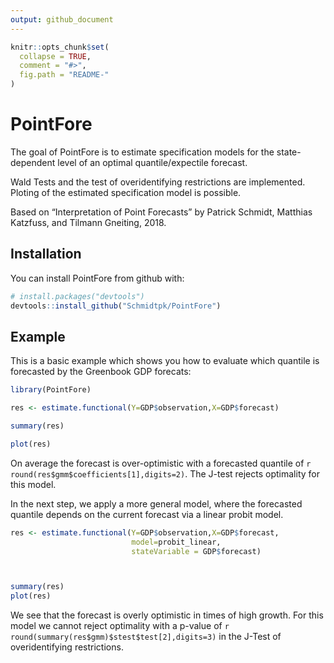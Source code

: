 ```yaml
---
output: github_document
---
```


<!-- README.md is generated from README.Rmd. Please edit that file -->

```r
knitr::opts_chunk$set(
  collapse = TRUE,
  comment = "#>",
  fig.path = "README-"
)
```

# PointFore

The goal of PointFore is to estimate specification models for the state-dependent level of an optimal quantile/expectile forecast.

Wald Tests and the test of overidentifying restrictions are implemented. Ploting of the estimated specification model is possible.

Based on "Interpretation of Point Forecasts" by Patrick Schmidt, Matthias Katzfuss, and Tilmann Gneiting, 2018.

## Installation

You can install PointFore from github with:

```r
# install.packages("devtools")
devtools::install_github("Schmidtpk/PointFore")
```

## Example

This is a basic example which shows you how to evaluate which quantile is forecasted by the Greenbook GDP forecats:

```r
library(PointFore)

res <- estimate.functional(Y=GDP$observation,X=GDP$forecast)

summary(res)

plot(res)
```

On average the forecast is over-optimistic with a forecasted quantile of `r round(res$gmm$coefficients[1],digits=2)`. The J-test rejects optimality for this model.

In the next step, we apply a more general model, where the forecasted quantile depends on the current forecast via a linear probit model.

```r
res <- estimate.functional(Y=GDP$observation,X=GDP$forecast,
                           model=probit_linear,
                           stateVariable = GDP$forecast)



summary(res)
plot(res)
```

We see that the forecast is overly optimistic in times of high growth. For this model we cannot reject optimality with a p-value of `r round(summary(res$gmm)$stest$test[2],digits=3)` in the J-Test of overidentifying restrictions.
